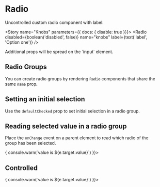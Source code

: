 

<Meta title="Components/Radio" decorators={[withKnobs]} component={Radio} />

# Radio

<ImportPath component={Radio} />

Uncontrolled custom radio component with label.

<Story name="Knobs" parameters={{ docs: { disable: true }}}>
  <Radio
    disabled={boolean('disabled', false)}
    name="knobs"
    label={text('label', 'Option one')}
  />
</Story>

<Preview isExpanded>
  <Radio name="radio-group-name" label="I agree to receive spam" />
</Preview>

<Info type="info">
  Additional props will be spread on the `input` element.
</Info>

<Props of={Radio} />

## Radio Groups

You can create radio groups by rendering `Radio` components that share the same `name`
prop.

<Preview>
  <Story name="Radio Groups">
    <React.Fragment>
      <Radio name="radio-group-story" label="Option one" />
      <Radio name="radio-group-story" label="Option two" />
      <Radio name="radio-group-story" label="Option three" />
    </React.Fragment>
  </Story>
</Preview>

## Setting an initial selection

Use the `defaultChecked` prop to set initial selection in a radio group.

<Preview>
  <Story name="Initial selection">
    <React.Fragment>
      <Radio name="radio-group-initial" label="Selected by default" defaultChecked />
      <Radio name="radio-group-initial" label="The other option" />
    </React.Fragment>
  </Story>
</Preview>

## Reading selected value in a radio group

Place the `onChange` event on a parent element to read which radio of the group has been
selected.

<Preview>
  <Story name="Reading selected value in a radio group">
    <div onChange={(e) => { console.warn(`value is ${e.target.value}`) }}>
      <Radio name="radio-group-onchange" label="Option one" value="1" />
      <Radio name="radio-group-onchange" label="Option two" value="2" />
      <Radio name="radio-group-onchange" label="Option three" value="3" />
    </div>
  </Story>
</Preview>

## Controlled

<Preview>
  <Story name="Controlled">
    <div onChange={(e) => { console.warn(`value is ${e.target.value}`) }}>
      <Radio name="radio-group-onchange" label="Option one" value="1" checked={true} />
      <Radio name="radio-group-onchange" label="Option two" value="2" />
      <Radio name="radio-group-onchange" label="Option three" value="3" />
    </div>
  </Story>
</Preview>

